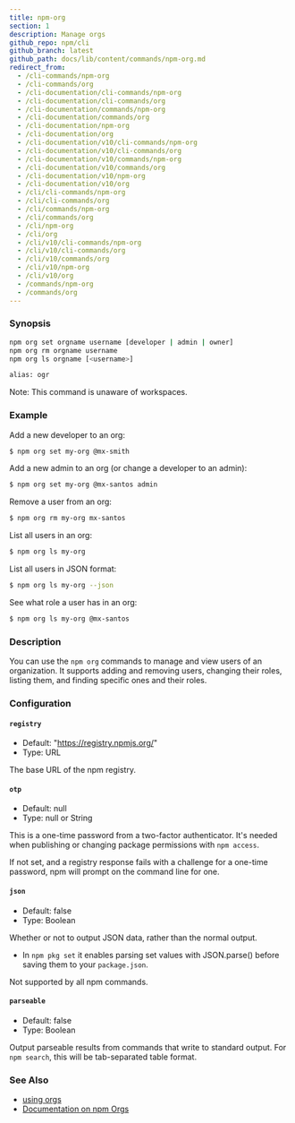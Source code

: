 ```yaml
---
title: npm-org
section: 1
description: Manage orgs
github_repo: npm/cli
github_branch: latest
github_path: docs/lib/content/commands/npm-org.md
redirect_from:
  - /cli-commands/npm-org
  - /cli-commands/org
  - /cli-documentation/cli-commands/npm-org
  - /cli-documentation/cli-commands/org
  - /cli-documentation/commands/npm-org
  - /cli-documentation/commands/org
  - /cli-documentation/npm-org
  - /cli-documentation/org
  - /cli-documentation/v10/cli-commands/npm-org
  - /cli-documentation/v10/cli-commands/org
  - /cli-documentation/v10/commands/npm-org
  - /cli-documentation/v10/commands/org
  - /cli-documentation/v10/npm-org
  - /cli-documentation/v10/org
  - /cli/cli-commands/npm-org
  - /cli/cli-commands/org
  - /cli/commands/npm-org
  - /cli/commands/org
  - /cli/npm-org
  - /cli/org
  - /cli/v10/cli-commands/npm-org
  - /cli/v10/cli-commands/org
  - /cli/v10/commands/org
  - /cli/v10/npm-org
  - /cli/v10/org
  - /commands/npm-org
  - /commands/org
---
```


### Synopsis

```bash
npm org set orgname username [developer | admin | owner]
npm org rm orgname username
npm org ls orgname [<username>]

alias: ogr
```

Note: This command is unaware of workspaces.

### Example

Add a new developer to an org:

```bash
$ npm org set my-org @mx-smith
```

Add a new admin to an org (or change a developer to an admin):

```bash
$ npm org set my-org @mx-santos admin
```

Remove a user from an org:

```bash
$ npm org rm my-org mx-santos
```

List all users in an org:

```bash
$ npm org ls my-org
```

List all users in JSON format:

```bash
$ npm org ls my-org --json
```

See what role a user has in an org:

```bash
$ npm org ls my-org @mx-santos
```

### Description

You can use the `npm org` commands to manage and view users of an organization. It supports adding and removing users, changing their roles, listing them, and finding specific ones and their roles.

### Configuration

#### `registry`

- Default: "https://registry.npmjs.org/"
- Type: URL

The base URL of the npm registry.

#### `otp`

- Default: null
- Type: null or String

This is a one-time password from a two-factor authenticator. It's needed when publishing or changing package permissions with `npm access`.

If not set, and a registry response fails with a challenge for a one-time password, npm will prompt on the command line for one.

#### `json`

- Default: false
- Type: Boolean

Whether or not to output JSON data, rather than the normal output.

- In `npm pkg set` it enables parsing set values with JSON.parse() before saving them to your `package.json`.

Not supported by all npm commands.

#### `parseable`

- Default: false
- Type: Boolean

Output parseable results from commands that write to standard output. For `npm search`, this will be tab-separated table format.

### See Also

- [using orgs](/cli/v10/using-npm/orgs)
- [Documentation on npm Orgs](https://docs.npmjs.com/orgs/)

